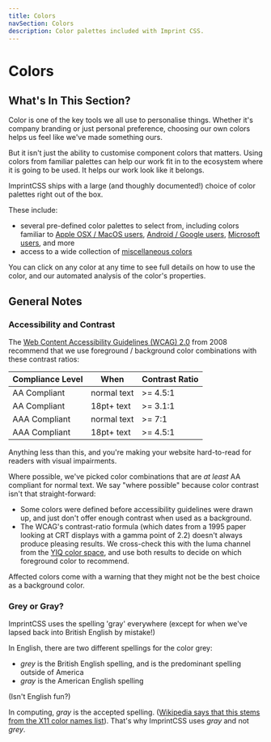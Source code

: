 ```yaml
---
title: Colors
navSection: Colors
description: Color palettes included with Imprint CSS.
---
```


# Colors

## What's In This Section?

<p className="p--leader">Color is one of the key tools we all use to personalise things. Whether it's company branding or just personal preference, choosing our own colors helps us feel like we've made something ours.</p>

But it isn't just the ability to customise component colors that matters. Using colors from familiar palettes can help our work fit in to the ecosystem where it is going to be used. It helps our work look like it belongs.

ImprintCSS ships with a large (and thoughly documented!) choice of color palettes right out of the box.

These include:

* several pre-defined color palettes to select from, including colors familiar to [Apple OSX / MacOS users](apple-palette.html), [Android / Google users](material-design-palette.html), [Microsoft users](microsoft-palette.html), and more
* access to a wide collection of [miscellaneous colors](misc-palette.html)

You can click on any color at any time to see full details on how to use the color, and our automated analysis of the color's properties.

## General Notes

### Accessibility and Contrast

The [Web Content Accessibility Guidelines (WCAG) 2.0](https://www.w3.org/TR/WCAG20/) from 2008 recommend that we use foreground / background color combinations with these contrast ratios:

Compliance Level | When | Contrast Ratio
-----------------|------|------
AA Compliant | normal text | >= 4.5:1
AA Compliant | 18pt+ text | >= 3.1:1
AAA Compliant | normal text | >= 7:1
AAA Compliant | 18pt+ text | >= 4.5:1

Anything less than this, and you're making your website hard-to-read for readers with visual impairments.

Where possible, we've picked color combinations that are <em>at least</em> AA compliant for normal text. We say "where possible" because color contrast isn't that straight-forward:

* Some colors were defined before accessibility guidelines were drawn up, and just don't offer enough contrast when used as a background.
* The WCAG's contrast-ratio formula (which dates from a 1995 paper looking at CRT displays with a gamma point of 2.2) doesn't always produce pleasing results. We cross-check this with the luma channel from the [YIQ color space](https://en.wikipedia.org/wiki/YIQ), and use both results to decide on which foreground color to recommend.

Affected colors come with a warning that they might not be the best choice as a background color.

### Grey or Gray?

<p className="p--leader">ImprintCSS uses the spelling 'gray' everywhere (except for when we've lapsed back into British English by mistake!)</p>

In English, there are two different spellings for the color grey:

* _grey_ is the British English spelling, and is the predominant spelling outside of America
* _gray_ is the American English spelling

(Isn't English fun?)

In computing, _gray_ is the accepted spelling. ([Wikipedia says that this stems from the X11 color names list](https://en.wikipedia.org/wiki/X11_color_names)). That's why ImprintCSS uses _gray_ and not _grey_.